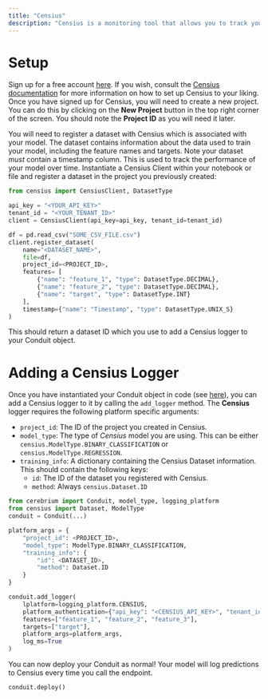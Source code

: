 ```yaml
---
title: "Censius"
description: "Censius is a monitoring tool that allows you to track your model performance in production environments."
---
```


# Setup

Sign up for a free account [here](https://console.censius.ai/signup).
If you wish, consult the [Censius documentation](https://documentation.censius.ai/) for more information on how to set up Censius to your liking.
Once you have signed up for Censius, you will need to create a new project.
You can do this by clicking on the <b>New Project</b> button in the top right corner of the screen.
You should note the <b>Project ID</b> as you will need it later.

You will need to register a dataset with Censius which is associated with your model.
The dataset contains information about the data used to train your model, including the feature names and targets.
Note your dataset _must_ contain a timestamp column. This is used to track the performance of your model over time.
Instantiate a Censius Client within your notebook or file and register a dataset in the project you previously created:

```python
from censius import CensiusClient, DatasetType

api_key = "<YOUR_API_KEY>"
tenant_id = "<YOUR_TENANT_ID>"
client = CensiusClient(api_key=api_key, tenant_id=tenant_id)

df = pd.read_csv("SOME_CSV_FILE.csv")
client.register_dataset(
    name="<DATASET_NAME>",
    file=df,
    project_id=<PROJECT_ID>,
    features= [
        {"name": "feature_1", "type": DatasetType.DECIMAL},
        {"name": "feature_2", "type": DatasetType.DECIMAL},
        {"name": "target", "type": DatasetType.INT}
    ],
    timestamp={"name": "Timestamp", "type": DatasetType.UNIX_S}
)
```

This should return a dataset ID which you use to add a Censius logger to your Conduit object.

# Adding a Censius Logger

Once you have instantiated your Conduit object in code (see [here](/cerebrium/test-and-deploy)), you can add a Censius logger to it by calling the `add_logger` method.
The <b>Censius</b> logger requires the following platform specific arguments:

- `project_id`: The ID of the project you created in Censius.
- `model_type`: The type of <i>Censius</i> model you are using. This can be either `censius.ModelType.BINARY_CLASSIFICATION` or `censius.ModelType.REGRESSION`.
- `training_info`: A dictionary containing the Censius Dataset information. This should contain the following keys:
  - `id`: The ID of the dataset you registered with Censius.
  - `method`: Always `censius.Dataset.ID`

```python
from cerebrium import Conduit, model_type, logging_platform
from censius import Dataset, ModelType
conduit = Conduit(...)

platform_args = {
    "project_id": <PROJECT_ID>,
    "model_type": ModelType.BINARY_CLASSIFICATION,
    "training_info": {
        "id": <DATASET_ID>,
        "method": Dataset.ID
    }
}

conduit.add_logger(
    lplatform=logging_platform.CENSIUS,
    platform_authentication={"api_key": "<CENSIUS_API_KEY>", "tenant_id": "<CENSIUS_TENANT_ID>"},
    features=["feature_1", "feature_2", "feature_3"],
    targets=["target"],
    platform_args=platform_args,
    log_ms=True
)
```

You can now deploy your Conduit as normal! Your model will log predictions to Censius every time you call the endpoint.

```
conduit.deploy()
```

